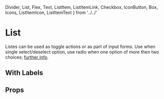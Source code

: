   Divider,
  List,
  Flex,
  Text,
  ListItem,
  ListItemLink,
  Checkbox,
  IconButton,
  Box,
  Icons,
  ListItemIcon,
  ListItemText
} from '../../'

<Meta title="components|List" component={List} />

# List

Listes can be used as toggle actions or as part of input forms.
Use when single select/deselect option, use radio when one option of more then two choices; [further info](https://www.nngroup.com/articles/checkboxes-vs-radio-buttons/).

<Preview>
  <Story name="simple">
    <Flex justifyContent="center" bg="background.default">
      <Box minWidth={500} m={3} bg="background.paper">
        <List component="nav" aria-label="main mailbox folders">
          <ListItem button>
            <ListItemIcon>
              <Icons.Inbox />
            </ListItemIcon>
            <ListItemText primary="Inbox" />
          </ListItem>
          <ListItem button>
            <ListItemIcon>
              <Icons.Drafts />
            </ListItemIcon>
            <ListItemText primary="Drafts" />
          </ListItem>
        </List>
        <Divider />
        <List component="nav" aria-label="secondary mailbox folders">
          <ListItem button>
            <ListItemText primary="Trash" />
          </ListItem>
          <ListItem button>
            <ListItemText primary="Spam" />
          </ListItem>
        </List>
      </Box>
    </Flex>
  </Story>
</Preview>

<Preview>
  <Story name="with icons">
    <Flex justifyContent="center" bg="background.default">
      <Box minWidth={500} m={3} bg="background.paper">
        <List>
          <ListItem
            role={undefined}
            dense
            button
            onClick={action('clicked item')}
          >
            <ListItemIcon>
              <Checkbox
                edge="start"
                tabIndex={-1}
                disableRipple
                inputProps={{ 'aria-labelledby': 1 }}
                onClick={action('clicked checkbox')}
              />
            </ListItemIcon>
            <ListItemText id={1} primary={`Line item`} />
            <ListItemSecondaryAction onClick={action('clicked action')}>
              <IconButton edge="end" aria-label="comments">
                <Icons.Comment />
              </IconButton>
            </ListItemSecondaryAction>
          </ListItem>
        </List>
      </Box>
    </Flex>
  </Story>
</Preview>

## With Labels

## Props

<Props of={List} />
